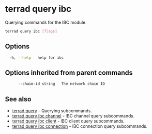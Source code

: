 # terrad query ibc

Querying commands for the IBC module. 

```sh Terrad
terrad query ibc [flags]
```

## Options

```sh Terrad
  -h, --help   help for ibc
```

## Options inherited from parent commands

```sh Terrad
      --chain-id string   The network chain ID
```

## See also

* [terrad query](../terrad_query.mdx)	 - Querying subcommands.
* [terrad query ibc channel](terrad_query_ibc_channel.mdx)	 - IBC channel query subcommands.
* [terrad query ibc client](terrad_query_ibc_client.mdx)	 - IBC client query subcommands.
* [terrad query ibc connection](terrad_query_ibc_connection.mdx)	 - IBC connection query subcommands.



